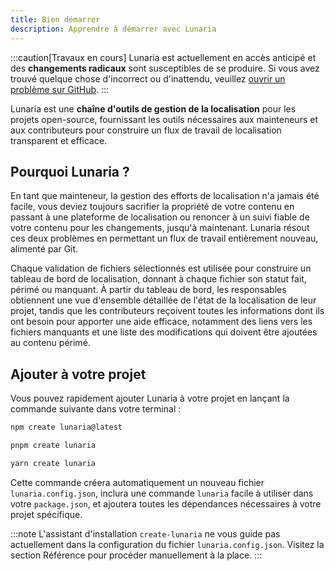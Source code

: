 ```yaml
---
title: Bien démarrer
description: Apprendre à démarrer avec Lunaria
---
```



:::caution[Travaux en cours]
Lunaria est actuellement en accès anticipé et des **changements radicaux** sont susceptibles de se produire.
Si vous avez trouvé quelque chose d'incorrect ou d'inattendu, veuillez [ouvrir un problème sur GitHub](https://github.com/Yan-Thomas/lunaria/issues/new).
:::

Lunaria est une **chaîne d'outils de gestion de la localisation** pour les projets open-source, fournissant les outils nécessaires aux mainteneurs et aux contributeurs pour construire un flux de travail de localisation transparent et efficace.

## Pourquoi Lunaria ?

En tant que mainteneur, la gestion des efforts de localisation n'a jamais été facile, vous deviez toujours sacrifier la propriété de votre contenu en passant à une plateforme de localisation ou renoncer à un suivi fiable de votre contenu pour les changements, jusqu'à maintenant. Lunaria résout ces deux problèmes en permettant un flux de travail entièrement nouveau, alimenté par Git.

Chaque validation de fichiers sélectionnés est utilisée pour construire un tableau de bord de localisation, donnant à chaque fichier son statut fait, périmé ou manquant. À partir du tableau de bord, les responsables obtiennent une vue d'ensemble détaillée de l'état de la localisation de leur projet, tandis que les contributeurs reçoivent toutes les informations dont ils ont besoin pour apporter une aide efficace, notamment des liens vers les fichiers manquants et une liste des modifications qui doivent être ajoutées au contenu périmé.

## Ajouter à votre projet

Vous pouvez rapidement ajouter Lunaria à votre projet en lançant la commande suivante dans votre terminal :

<Tabs>
<TabItem label="npm">

```sh
npm create lunaria@latest
```

</TabItem>
<TabItem label="pnpm">

```sh
pnpm create lunaria
```

</TabItem>
<TabItem label="Yarn">

```sh
yarn create lunaria
```

</TabItem>
</Tabs>

Cette commande créera automatiquement un nouveau fichier `lunaria.config.json`, inclura une commande `lunaria` facile à utiliser dans votre `package.json`, et ajoutera toutes les dépendances nécessaires à votre projet spécifique.

:::note
L'assistant d'installation `create-lunaria` ne vous guide pas actuellement dans la configuration du fichier `lunaria.config.json`. Visitez la section Référence pour procéder manuellement à la place.
:::
